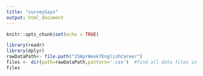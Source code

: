 ```yaml
---
title: "surveySays"
output: html_document
---
```


```r
knitr::opts_chunk$set(echo = TRUE)
```

```r
library(readr)
library(dplyr)
rawDataPath<- file.path("15AprWeek7EnglishCareer")
files <- dir(path=rawDataPath,pattern='.csv')  #find all data files in this directory
files
```
